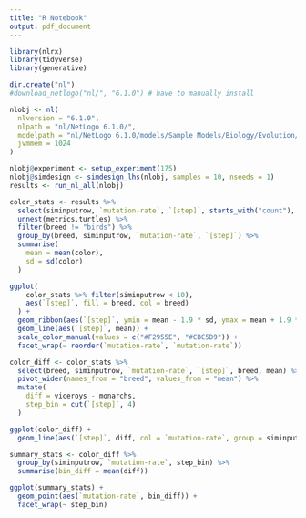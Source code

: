 ```yaml
---
title: "R Notebook"
output: pdf_document
---
```


```r
library(nlrx)
library(tidyverse)
library(generative)

dir.create("nl")
#download_netlogo("nl/", "6.1.0") # have to manually install

nlobj <- nl(
  nlversion = "6.1.0", 
  nlpath = "nl/NetLogo 6.1.0/", 
  modelpath = "nl/NetLogo 6.1.0/models/Sample Models/Biology/Evolution/Mimicry.nlogo",
  jvmmem = 1024
)
```

```r
nlobj@experiment <- setup_experiment(175)
nlobj@simdesign <- simdesign_lhs(nlobj, samples = 10, nseeds = 1)
results <- run_nl_all(nlobj)
```

```r
color_stats <- results %>%
  select(siminputrow, `mutation-rate`, `[step]`, starts_with("count"), metrics.turtles) %>%
  unnest(metrics.turtles) %>%
  filter(breed != "birds") %>%
  group_by(breed, siminputrow, `mutation-rate`, `[step]`) %>%
  summarise(
    mean = mean(color),
    sd = sd(color)
  )

ggplot(
    color_stats %>% filter(siminputrow < 10), 
    aes(`[step]`, fill = breed, col = breed)
  ) +
  geom_ribbon(aes(`[step]`, ymin = mean - 1.9 * sd, ymax = mean + 1.9 * sd), alpha = 0.3) +
  geom_line(aes(`[step]`, mean)) +
  scale_color_manual(values = c("#F2955E", "#CBC5D9")) +
  facet_wrap(~ reorder(`mutation-rate`, `mutation-rate`))
```
```r
color_diff <- color_stats %>%
  select(breed, siminputrow, `mutation-rate`, `[step]`, breed, mean) %>%
  pivot_wider(names_from = "breed", values_from = "mean") %>%
  mutate(
    diff = viceroys - monarchs,
    step_bin = cut(`[step]`, 4)
  )

ggplot(color_diff) +
  geom_line(aes(`[step]`, diff, col = `mutation-rate`, group = siminputrow))
```
```r
summary_stats <- color_diff %>%
  group_by(siminputrow, `mutation-rate`, step_bin) %>%
  summarise(bin_diff = mean(diff))

ggplot(summary_stats) +
  geom_point(aes(`mutation-rate`, bin_diff)) +
  facet_wrap(~ step_bin)
```
